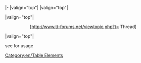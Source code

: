 <includeonly>|-
|valign="top"|{{{1}}}
|valign="top"|<center>{{{2}}}</center>
|valign="top"|<center>[http://www.tt-forums.net/viewtopic.php?t={{{3}}} Thread]</center>
|valign="top"|{{{4|}}}</includeonly><noinclude>

{{en/Archive/Community/Lop pack header}}
{{en/Archive/Community/Lop pack|Patch pack name|r00000|00000|List of patches<br />and notes}}
{{en/Archive/Community/Lop pack footer}}

see {{en/S|en/Archive/Community/Lop}} for usage
[[Category:en/Table Elements]]</noinclude>